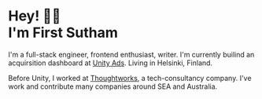 # Hey! 👋🏻 <br /> I'm First Sutham

I'm a full-stack engineer, frontend enthusiast, writer. I'm currently builind an acquirsition dashboard at [Unity Ads](https://unity.com/solutions/unity-ads). Living in Helsinki, Finland.

Before Unity, I worked at [Thoughtworks](https://www.thoughtworks.com/), a tech-consultancy company. I've work and contribute many companies around SEA and Australia.

